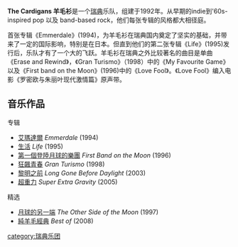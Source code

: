 {{expand|time=2012-04-29T23:55:20+00:00}}
{{藝人
| Name                = The Cardigans
| Img                 = TheCardigans.jpg
| Img_capt            = The Cardigans performing in September 2006
| Img_size            = 
| Background          = group_or_band
| Alias               = 
| Origin              = {{SWE}}[[Jönköping|Jönköping]]
| Genre               = [[搖滾樂|搖滾]], [[Indie_pop|Indie pop]], [[Alternative_rock|Alternative rock]]
| Years_active        = 1992年至今
| Label               = [[Music_Corporation_of_America|MCA]], [[Mercury_Records|Mercury]], [[Stockholm_Records|Stockholm]], [[Universal_Music|Universal]]
| Associated_acts     = [[A_Camp|A Camp]]<br/>[[Righteous_Boy|Righteous Boy]]<br/>[[Paus|Paus]]
| URL                 = {{url|www.cardigans.com/}}
| Current_members     = [[Lars-Olof_Johansson|Lars-Olof Johansson]]<br/>[[Peter_Svensson|Peter Svensson]]<br/>[[Bengt_Lagerberg|Bengt Lagerberg]]<br/>[[Nina_Persson|Nina Persson]]<br/>[[Magnus_Sveningsson|Magnus Sveningsson]]
| Past_members        = 
}}

'''The Cardigans 羊毛衫'''是一个[[瑞典|瑞典]]乐队，组建于1992年。从早期的indie到'60s-inspired pop 以及 band-based rock，他们每张专辑的风格都大相径庭。

首张专辑《Emmerdale》(1994)，为羊毛衫在瑞典国内奠定了坚实的基础，并带来了一定的国际影响，特别是在日本。但直到他们的第二张专辑《Life》(1995)发行后，乐队才有了一个大的飞跃。羊毛衫在瑞典之外比较著名的曲目是单曲《Erase and Rewind》，《Gran Turismo》（1998）中的《My Favourite Game》以及《First band on the Moon》(1996)中的《Love Fool》。《Love Fool》编入电影《罗密欧与朱丽叶现代激情篇》原声带。

== 音乐作品 ==
专辑
* [[艾瑪達爾|艾瑪達爾]] ''Emmerdale'' (1994)
* [[生活_(專輯)|生活]] ''Life'' (1995)
* [[第一個登陸月球的樂團|第一個登陸月球的樂團]] ''First Band on the Moon'' (1996)
* [[狂飆青春|狂飆青春]] ''Gran Turismo'' (1998)
* [[黎明之前_(羊毛衫樂隊專輯)|黎明之前]] ''Long Gone Before Daylight'' (2003)
* [[超重力_(專輯)|超重力]] ''Super Extra Gravity'' (2005)

精选
* [[月球的另一端|月球的另一端]] ''The Other Side of the Moon'' (1997)
* [[純羊毛經典|純羊毛經典]] ''Best of'' (2008)

{{Authority control}}
{{Rock-band-stub}}
{{DEFAULTSORT:Cardigans, The}}
[[category:瑞典乐团|category:瑞典乐团]]